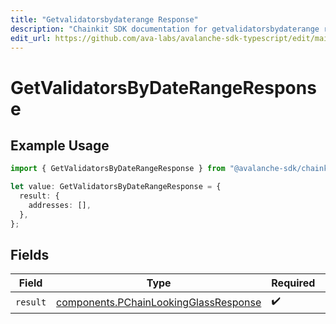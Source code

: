 ```yaml
---
title: "Getvalidatorsbydaterange Response"
description: "Chainkit SDK documentation for getvalidatorsbydaterange response"
edit_url: https://github.com/ava-labs/avalanche-sdk-typescript/edit/main/chainkit/docs/models/operations/getvalidatorsbydaterangeresponse.md
---
```


# GetValidatorsByDateRangeResponse

## Example Usage

```typescript
import { GetValidatorsByDateRangeResponse } from "@avalanche-sdk/chainkit/models/operations";

let value: GetValidatorsByDateRangeResponse = {
  result: {
    addresses: [],
  },
};
```

## Fields

| Field                                                                                          | Type                                                                                           | Required                                                                                       | Description                                                                                    |
| ---------------------------------------------------------------------------------------------- | ---------------------------------------------------------------------------------------------- | ---------------------------------------------------------------------------------------------- | ---------------------------------------------------------------------------------------------- |
| `result`                                                                                       | [components.PChainLookingGlassResponse](https://github.com/ava-labs/avalanche-sdk-typescript/blob/main/chainkit/models/components/pchainlookingglassresponse.md) | :heavy_check_mark:                                                                             | N/A                                                                                            |